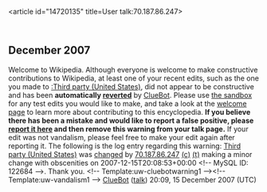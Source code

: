 <article id="14720135" title=User talk:70.187.86.247>
	<talkpage id="14720135" title="User talk:70.187.86.247">


== December 2007 ==
{{{icon|[[Image:Information.svg|left|25px]] }}}Welcome to Wikipedia. Although everyone is welcome to make constructive contributions to Wikipedia, at least one of your recent edits, such as the one you made to [[:Third party (United States)]], did not appear to be constructive and has been '''automatically [[Help:Reverting|reverted]]''' by [[User:ClueBot|ClueBot]].  Please use [[Wikipedia:Sandbox|the sandbox]] for any test edits you would like to make, and take a look at the [[Wikipedia:Introduction|welcome page]] to learn more about contributing to this encyclopedia. {{User:ClueBot/Tracker}} '''If you believe there has been a mistake and would like to report a false positive, please [[User:ClueBot/FalsePositives|report it here]] and then remove this warning from your talk page.'''  If your edit was not vandalism, please feel free to make your edit again after reporting it. The following is the log entry regarding this warning: [[Third party (United States)]] was [http://en.wikipedia.org/w/index.php?title=Third+party+%28United+States%29&amp;diff=178134006&amp;oldid=177764910 changed] by [[User:70.187.86.247|70.187.86.247]] [[Special:Contributions/70.187.86.247|(c)]] [[User talk:70.187.86.247|(t)]] making a minor change with obscenities on 2007-12-15T20:08:53+00:00 &lt;!-- MySQL ID: 122684 --&gt;. Thank you. &lt;!-- Template:uw-cluebotwarning1 --&gt;&lt;!-- Template:uw-vandalism1 --&gt; [[User:ClueBot|ClueBot]] ([[User talk:ClueBot|talk]]) 20:09, 15 December 2007 (UTC)
	</talkpage>
</article>